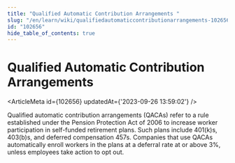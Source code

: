 ```yaml
---
title: "Qualified Automatic Contribution Arrangements "
slug: "/en/learn/wiki/qualifiedautomaticcontributionarrangements-102656"
id: "102656"
hide_table_of_contents: true
---
```



# Qualified Automatic Contribution Arrangements 

<ArticleMeta id={102656} updatedAt={'2023-09-26 13:59:02'} />
<div className='border-solid border-b border-t-0 my-4 border-[var(--ifm-color-gray-300)]' />

Qualified automatic contribution arrangements (QACAs) refer to a rule established under the Pension Protection Act of 2006 to increase worker participation in self-funded retirement plans. Such plans include 401(k)s, 403(b)s, and deferred compensation 457s. Companies that use QACAs automatically enroll workers in the plans at a deferral rate at or above 3%, unless employees take action to opt out.
